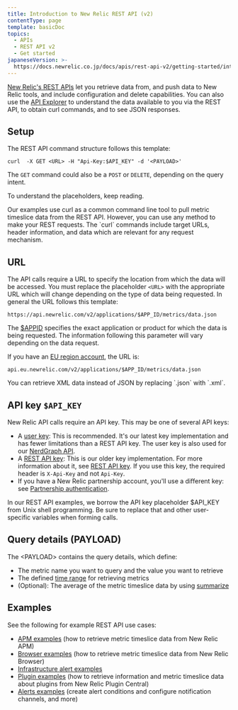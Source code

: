 ```yaml
---
title: Introduction to New Relic REST API (v2)
contentType: page
template: basicDoc
topics:
  - APIs
  - REST API v2
  - Get started
japaneseVersion: >-
  https://docs.newrelic.co.jp/docs/apis/rest-api-v2/getting-started/introduction-new-relic-rest-api-v2
---
```


[New Relic's REST APIs](/docs/apis/getting-started/introduction-new-relic-apis) let you retrieve data from, and push data to New Relic tools, and include configuration and delete capabilities. You can also use the [API Explorer](/docs/apis/rest-api-v2/api-explorer-v2/getting-started-new-relics-api-explorer) to understand the data available to you via the REST API, to obtain curl commands, and to see JSON responses.

## Setup

The REST API command structure follows this template:

```
curl  -X GET <URL> -H "Api-Key:$API_KEY" -d '<PAYLOAD>'
```

The `GET` command could also be a `POST` or `DELETE`, depending on the query intent.

To understand the placeholders, keep reading.

<Callout variant="tip">
  Our examples use curl as a common command line tool to pull metric timeslice data from the REST API. However, you can use any method to make your REST requests. The `curl` commands include target URLs, header information, and data which are relevant for any request mechanism.
</Callout>

## URL

The API calls require a URL to specify the location from which the data will be accessed. You must replace the placeholder `<URL>` with the appropriate URL which will change depending on the type of data being requested. In general the URL follows this template:

```
https://api.newrelic.com/v2/applications/$APP_ID/metrics/data.json
```

The [$APPID](/docs/apis/rest-api-v2/requirements/finding-product-id) specifies the exact application or product for which the data is being requested. The information following this parameter will vary depending on the data request.

If you have an [EU region account](/docs/using-new-relic/welcome-new-relic/getting-started/introduction-eu-region-data-center), the URL is:

```
api.eu.newrelic.com/v2/applications/$APP_ID/metrics/data.json
```

<Callout variant="tip">
  You can retrieve XML data instead of JSON by replacing `.json` with `.xml`.
</Callout>

## API key `$API_KEY`

New Relic API calls require an API key. This may be one of several API keys:

* A [user key](/docs/apis/get-started/intro-apis/types-new-relic-api-keys#user-api-key): This is recommended. It's our latest key implementation and has fewer limitations than a REST API key. The user key is also used for our [NerdGraph API](/docs/apis/nerdgraph/get-started/introduction-new-relic-nerdgraph).
* A [REST API key](/docs/apis/get-started/intro-apis/types-new-relic-api-keys#rest-api-key): This is our older key implementation. For more information about it, see [REST API key](/docs/apis/get-started/intro-apis/types-new-relic-api-keys#rest-api-key). If you use this key, the required header is `X-Api-Key` and not `Api-Key`.
* If you have a New Relic partnership account, you'll use a different key: see [Partnership authentication](/docs/apis/rest-api-v2/get-started/admin-users-api-key-partnerships).

In our REST API examples, we borrow the API key placeholder $API_KEY from Unix shell programming. Be sure to replace that and other user-specific variables when forming calls.

## Query details (PAYLOAD)

The &lt;PAYLOAD> contains the query details, which define:

* The metric name you want to query and the value you want to retrieve
* The defined [time range](/docs/apis/rest-api-v2/requirements/specifying-time-range-v2) for retrieving metrics
* (Optional): The average of the metric timeslice data by using [summarize](/docs/apis/rest-api-v2/requirements/calculating-average-metric-values-summarize)

## Examples

See the following for example REST API use cases:

* [APM examples](/docs/apis/rest-api-v2/application-examples-v2) (how to retrieve metric timeslice data from New Relic APM)
* [Browser examples](/docs/apis/rest-api-v2/browser-examples-v2) (how to retrieve metric timeslice data from New Relic Browser)
* [Infrastructure alert examples](/docs/infrastructure/new-relic-infrastructure/infrastructure-alert-conditions/rest-api-calls-new-relic-infrastructure-alerts)
* [Plugin examples](/docs/apis/rest-api-v2/plugin-examples-v2/) (how to retrieve information and metric timeslice data about plugins from New Relic Plugin Central)
* [Alerts examples](/docs/alerts/new-relic-alerts/rest-api-alerts) (create alert conditions and configure notification channels, and more)
